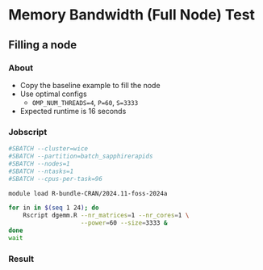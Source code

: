 # Memory Bandwidth (Full Node) Test

## Filling a node

:::: {.panel-tabset}

### About

- Copy the baseline example to fill the node
- Use optimal configs
  - `OMP_NUM_THREADS=4`, `P=60`, `S=3333`
- Expected runtime is 16 seconds

### Jobscript

```bash
#SBATCH --cluster=wice
#SBATCH --partition=batch_sapphirerapids
#SBATCH --nodes=1
#SBATCH --ntasks=1
#SBATCH --cpus-per-task=96

module load R-bundle-CRAN/2024.11-foss-2024a

for in in $(seq 1 24); do
    Rscript dgemm.R --nr_matrices=1 --nr_cores=1 \
                    --power=60 --size=3333 &
done
wait
```

### Result

::::